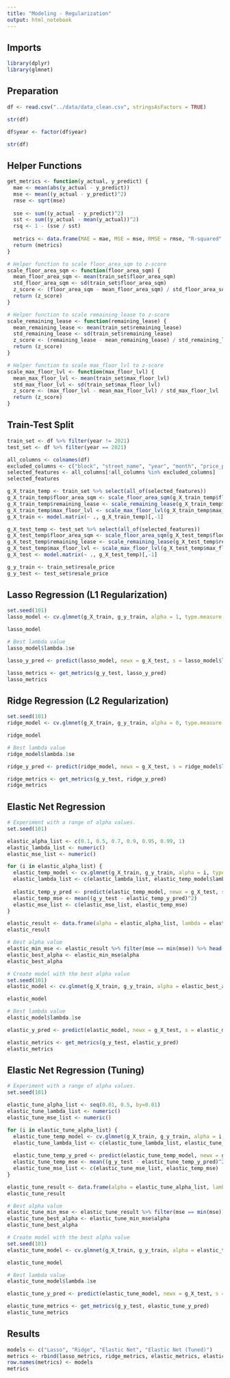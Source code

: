 ```yaml
---
title: "Modeling - Regularization"
output: html_notebook
---
```


## Imports

```r
library(dplyr)
library(glmnet)
```

## Preparation

```r
df <- read.csv("../data/data_clean.csv", stringsAsFactors = TRUE)
```

```r
str(df)
```

```r
df$year <- factor(df$year)
```

```r
str(df)
```

## Helper Functions

```r
get_metrics <- function(y_actual, y_predict) {
  mae <- mean(abs(y_actual - y_predict))
  mse <- mean((y_actual - y_predict)^2)
  rmse <- sqrt(mse)
  
  sse <- sum((y_actual - y_predict)^2)
  sst <- sum((y_actual - mean(y_actual))^2)
  rsq <- 1 - (sse / sst)
  
  metrics <- data.frame(MAE = mae, MSE = mse, RMSE = rmse, "R-squared" = rsq)
  return (metrics)
}
```

```r
# Helper function to scale floor_area_sqm to z-score
scale_floor_area_sqm <- function(floor_area_sqm) {
  mean_floor_area_sqm <- mean(train_set$floor_area_sqm)
  std_floor_area_sqm <- sd(train_set$floor_area_sqm)
  z_score <- (floor_area_sqm - mean_floor_area_sqm) / std_floor_area_sqm
  return (z_score)
}
```

```r
# Helper function to scale remaining_lease to z-score
scale_remaining_lease <- function(remaining_lease) {
  mean_remaining_lease <- mean(train_set$remaining_lease)
  std_remaining_lease <- sd(train_set$remaining_lease)
  z_score <- (remaining_lease - mean_remaining_lease) / std_remaining_lease
  return (z_score)
}
```

```r
# Helper function to scale max_floor_lvl to z-score
scale_max_floor_lvl <- function(max_floor_lvl) {
  mean_max_floor_lvl <- mean(train_set$max_floor_lvl)
  std_max_floor_lvl <- sd(train_set$max_floor_lvl)
  z_score <- (max_floor_lvl - mean_max_floor_lvl) / std_max_floor_lvl
  return (z_score)
}
```

## Train-Test Split

```r
train_set <- df %>% filter(year != 2021)
test_set <- df %>% filter(year == 2021)
```

```r
all_columns <- colnames(df)
excluded_columns <- c("block", "street_name", "year", "month", "price_per_sqm", "region", "resale_price")
selected_features <- all_columns[!all_columns %in% excluded_columns]
selected_features
```

```r
g_X_train_temp <- train_set %>% select(all_of(selected_features))
g_X_train_temp$floor_area_sqm <- scale_floor_area_sqm(g_X_train_temp$floor_area_sqm)
g_X_train_temp$remaining_lease <- scale_remaining_lease(g_X_train_temp$remaining_lease)
g_X_train_temp$max_floor_lvl <- scale_max_floor_lvl(g_X_train_temp$max_floor_lvl)
g_X_train <- model.matrix(~ ., g_X_train_temp)[,-1]

g_X_test_temp <- test_set %>% select(all_of(selected_features))
g_X_test_temp$floor_area_sqm <- scale_floor_area_sqm(g_X_test_temp$floor_area_sqm)
g_X_test_temp$remaining_lease <- scale_remaining_lease(g_X_test_temp$remaining_lease)
g_X_test_temp$max_floor_lvl <- scale_max_floor_lvl(g_X_test_temp$max_floor_lvl)
g_X_test <- model.matrix(~ ., g_X_test_temp)[,-1]

g_y_train <- train_set$resale_price
g_y_test <- test_set$resale_price
```

## Lasso Regression (L1 Regularization)

```r
set.seed(101)
lasso_model <- cv.glmnet(g_X_train, g_y_train, alpha = 1, type.measure = "mse", family = "gaussian")
```

```r
lasso_model
```

```r
# Best lambda value
lasso_model$lambda.1se
```

```r
lasso_y_pred <- predict(lasso_model, newx = g_X_test, s = lasso_model$lambda.1se)
```

```r
lasso_metrics <- get_metrics(g_y_test, lasso_y_pred)
lasso_metrics
```

## Ridge Regression (L2 Regularization)

```r
set.seed(101)
ridge_model <- cv.glmnet(g_X_train, g_y_train, alpha = 0, type.measure = "mse", family = "gaussian")
```

```r
ridge_model
```

```r
# Best lambda value
ridge_model$lambda.1se
```

```r
ridge_y_pred <- predict(ridge_model, newx = g_X_test, s = ridge_model$lambda.1se)
```

```r
ridge_metrics <- get_metrics(g_y_test, ridge_y_pred)
ridge_metrics
```

## Elastic Net Regression

```r
# Experiment with a range of alpha values.
set.seed(101)

elastic_alpha_list <- c(0.1, 0.5, 0.7, 0.9, 0.95, 0.99, 1)
elastic_lambda_list <- numeric()
elastic_mse_list <- numeric()

for (i in elastic_alpha_list) {
  elastic_temp_model <- cv.glmnet(g_X_train, g_y_train, alpha = i, type.measure = "mse", family = "gaussian")
  elastic_lambda_list <- c(elastic_lambda_list, elastic_temp_model$lambda.1se)
  
  elastic_temp_y_pred <- predict(elastic_temp_model, newx = g_X_test, s = elastic_temp_model$lambda.1se)
  elastic_temp_mse <- mean((g_y_test - elastic_temp_y_pred)^2)
  elastic_mse_list <- c(elastic_mse_list, elastic_temp_mse)
}

elastic_result <- data.frame(alpha = elastic_alpha_list, lambda = elastic_lambda_list, mse = elastic_mse_list)
elastic_result
```

```r
# Best alpha value
elastic_min_mse <- elastic_result %>% filter(mse == min(mse)) %>% head(1)
elastic_best_alpha <- elastic_min_mse$alpha
elastic_best_alpha
```

```r
# Create model with the best alpha value
set.seed(101)
elastic_model <- cv.glmnet(g_X_train, g_y_train, alpha = elastic_best_alpha, type.measure = "mse", family = "gaussian")
```

```r
elastic_model
```

```r
# Best lambda value
elastic_model$lambda.1se
```

```r
elastic_y_pred <- predict(elastic_model, newx = g_X_test, s = elastic_model$lambda.1se)
```

```r
elastic_metrics <- get_metrics(g_y_test, elastic_y_pred)
elastic_metrics
```

## Elastic Net Regression (Tuning)

```r
# Experiment with a range of alpha values.
set.seed(101)

elastic_tune_alpha_list <- seq(0.01, 0.5, by=0.01)
elastic_tune_lambda_list <- numeric()
elastic_tune_mse_list <- numeric()

for (i in elastic_tune_alpha_list) {
  elastic_tune_temp_model <- cv.glmnet(g_X_train, g_y_train, alpha = i, type.measure = "mse", family = "gaussian")
  elastic_tune_lambda_list <- c(elastic_tune_lambda_list, elastic_tune_temp_model$lambda.1se)
  
  elastic_tune_temp_y_pred <- predict(elastic_tune_temp_model, newx = g_X_test, s = elastic_tune_temp_model$lambda.1se)
  elastic_tune_temp_mse <- mean((g_y_test - elastic_tune_temp_y_pred)^2)
  elastic_tune_mse_list <- c(elastic_tune_mse_list, elastic_temp_mse)
}

elastic_tune_result <- data.frame(alpha = elastic_tune_alpha_list, lambda = elastic_tune_lambda_list, mse = elastic_tune_mse_list)
elastic_tune_result
```

```r
# Best alpha value
elastic_tune_min_mse <- elastic_tune_result %>% filter(mse == min(mse)) %>% head(1)
elastic_tune_best_alpha <- elastic_tune_min_mse$alpha
elastic_tune_best_alpha
```

```r
# Create model with the best alpha value
set.seed(101)
elastic_tune_model <- cv.glmnet(g_X_train, g_y_train, alpha = elastic_tune_best_alpha, type.measure = "mse", family = "gaussian")
```

```r
elastic_tune_model
```

```r
# Best lambda value
elastic_tune_model$lambda.1se
```

```r
elastic_tune_y_pred <- predict(elastic_tune_model, newx = g_X_test, s = elastic_model$lambda.1se)
```

```r
elastic_tune_metrics <- get_metrics(g_y_test, elastic_tune_y_pred)
elastic_tune_metrics
```

## Results

```r
models <- c("Lasso", "Ridge", "Elastic Net", "Elastic Net (Tuned)")
metrics <- rbind(lasso_metrics, ridge_metrics, elastic_metrics, elastic_tune_metrics)
row.names(metrics) <- models
metrics
```
